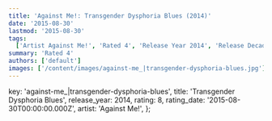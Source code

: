```yaml
---
title: 'Against Me!: Transgender Dysphoria Blues (2014)'
date: '2015-08-30'
lastmod: '2015-08-30'
tags:
  ['Artist Against Me!', 'Rated 4', 'Release Year 2014', 'Release Decade 2010']
summary: 'Rated 4'
authors: ['default']
images: ['/content/images/against-me_|transgender-dysphoria-blues.jpg']
---
```


  key: 'against-me_|transgender-dysphoria-blues',
  title: 'Transgender Dysphoria Blues',
  release_year: 2014,
  rating: 8,
  rating_date: '2015-08-30T00:00:00.000Z',
  artist: 'Against Me!',
};

<MusicRating data={data} />
